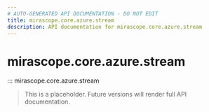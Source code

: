 ```yaml
---
# AUTO-GENERATED API DOCUMENTATION - DO NOT EDIT
title: mirascope.core.azure.stream
description: API documentation for mirascope.core.azure.stream
---
```


# mirascope.core.azure.stream

::: mirascope.core.azure.stream

> This is a placeholder. Future versions will render full API documentation.
